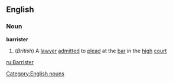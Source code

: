 ==English==
===Noun===
{{wikipedia}}
'''barrister'''
#(''British'') A [[lawyer]] [[admitted]] to [[plead]] at the [[bar]] in the [[high]] [[court]]
[[Category:English nouns]]

[[ru:Barrister]]
